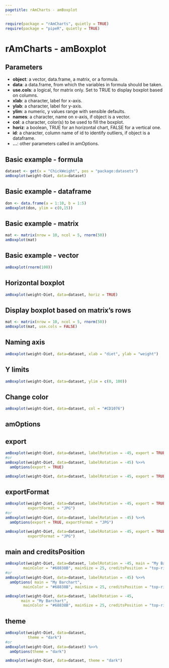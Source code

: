 ```yaml
---
pagetitle: rAmCharts - amBoxplot
---
```


```r
require(package = "rAmCharts", quietly = TRUE)
require(package = "pipeR", quietly = TRUE)
```

<h1>rAmCharts - amBoxplot</h1>

## Parameters

* __object__: a vector, data.frame, a matrix, or a formula.
* __data__: a data.frame, from which the variables in formula should be taken.
* __use.cols__: a logical, for matrix only. Set to TRUE to display boxplot based on columns.
* __xlab__: a character, label for x-axis.
* __ylab__: a character, label for y-axis.
* __ylim__: a numeric, y values range with sensible defaults.
* __names__: a character, name on x-axis, if object is a vector.
* __col__: a character, color(s) to be used to fill the boxplot.
* __horiz__: a boolean, TRUE for an horizontal chart, FALSE for a vertical one.
* __id__: a character, column name of id to identify outliers, if object is a dataframe.
* __...__: other parameters called in amOptions. 


## Basic example - formula
```r
dataset <- get(x = "ChickWeight", pos = "package:datasets")
amBoxplot(weight~Diet, data=dataset)
```

## Basic example - dataframe
```r
don <- data.frame(a = 1:10, b = 1:5)
amBoxplot(don, ylim = c(0,15))
```

## Basic example - matrix
```r
mat <- matrix(nrow = 10, ncol = 5, rnorm(50))
amBoxplot(mat)
```

## Basic example - vector
```r
amBoxplot(rnorm(100))
```

## Horizontal boxplot
```r
amBoxplot(weight~Diet, data=dataset, horiz = TRUE)
```

## Display boxplot based on matrix's rows
```r
mat <- matrix(nrow = 10, ncol = 5, rnorm(50))
amBoxplot(mat, use.cols = FALSE)
```

## Naming axis
```r
amBoxplot(weight~Diet, data=dataset, xlab = "diet", ylab = "weight")
```

## Y limits 
```r
amBoxplot(weight~Diet, data=dataset, ylim = c(0, 100))
```

## Change color
```r
amBoxplot(weight~Diet, data=dataset, col = "#CD1076")
```

<h2 class="partdivtitle">amOptions</h2>

## export
```r
amBoxplot(weight~Diet, data=dataset, labelRotation = -45, export = TRUE)
#or
amBoxplot(weight~Diet, data=dataset, labelRotation = -45) %>>% 
  amOptions(export = TRUE)
```
```r
amBoxplot(weight~Diet, data=dataset, labelRotation = -45, export = TRUE)
```
  
## exportFormat
```r
amBoxplot(weight~Diet, data=dataset, labelRotation = -45, export = TRUE,
          exportFormat = "JPG")
#or
amBoxplot(weight~Diet, data=dataset, labelRotation = -45) %>>% 
  amOptions(export = TRUE, exportFormat = "JPG")
```
```r
amBoxplot(weight~Diet, data=dataset, labelRotation = -45, export = TRUE, 
          exportFormat = "JPG")
```

## main and creditsPosition
```r
amBoxplot(weight~Diet, data=dataset, labelRotation = -45, main = "My Barchart",
        mainColor = "#68838B", mainSize = 25, creditsPosition = "top-right")
#or
amBoxplot(weight~Diet, data=dataset, labelRotation = -45) %>>% 
  amOptions( main = "My Barchart",
        mainColor = "#68838B", mainSize = 25, creditsPosition = "top-right")
```
```r
amBoxplot(weight~Diet, data=dataset, labelRotation = -45, 
       main = "My Barchart",
        mainColor = "#68838B", mainSize = 25, creditsPosition = "top-right")
```

## theme
```r
amBoxplot(weight~Diet, data=dataset, 
          theme = "dark")
#or
amBoxplot(weight~Diet, data=dataset) %>>% 
  amOptions(theme = "dark")
```
```r
amBoxplot(weight~Diet, data=dataset, theme = "dark")
```
